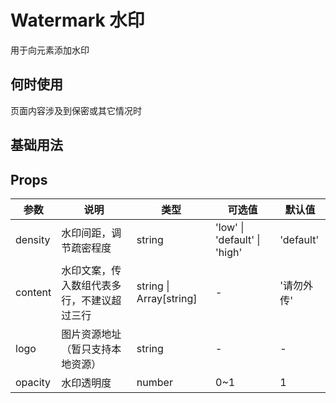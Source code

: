 # Watermark 水印

用于向元素添加水印

## 何时使用

页面内容涉及到保密或其它情况时

## 基础用法


<DemoBase />

## Props

| 参数    | 说明                                       | 类型                    | 可选值                       | 默认值     |
| ------- | ------------------------------------------ | ----------------------- | ---------------------------- | ---------- |
| density | 水印间距，调节疏密程度                     | string                  | 'low' \| 'default' \| 'high' | 'default'  |
| content | 水印文案，传入数组代表多行，不建议超过三行 | string \| Array[string]   | -                            | '请勿外传' |
| logo    | 图片资源地址（暂只支持本地资源）           | string                  | -                            | -          |
| opacity | 水印透明度                           | number                    | 0~1                            | 1        |
